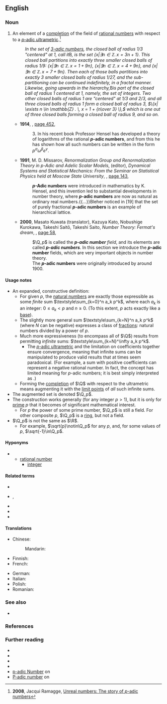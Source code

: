 {{DISPLAYTITLE:''p''-adic number}}
==English==
{{wikipedia|p-adic number|''p''-adic number}}

===Noun===
{{en-noun|head=[[p-adic|''p''-adic]] [[number]]}}

# {{lb|en|number theory}} An element of a [[completion]] of the field of [[rational number]]s with respect to a [[p-adic ultrametric|''p''-adic ultrametric]].<ref>'''2008''', Jacqui Ramagge, [http://www.uow.edu.au/content/groups/public/@web/@inf/@math/documents/web/uow061321.pdf Unreal numbers: The story of ''p''-adic numbers]</ref>
#: {{ux|en|The expansion (21)2121<sub>''p''</sub> is equal to the rational <b>''p''-adic number</b> <math>\textstyle{2 p + 1 \over p^2 - 1}.</math>}}
#: ''In the set of [[p-adic number|3-adic numbers]], the closed ball of radius 1/3 "centered" at 1, call it ''B'', is the set <math>\textstyle\{x | \exists n \in \mathbb{Z} . \, x = 3 n + 1 \}.</math> This closed ball partitions into exactly three smaller closed balls of radius 1/9: <math>\{x | \exists n \in \mathbb{Z} . \, x = 1 + 9 n \},</math> <math>\{x | \exists n \in \mathbb{Z} . \, x = 4 + 9 n \},</math> and <math>\{x | \exists n \in \mathbb{Z} . \, x = 7 + 9 n \}.</math> Then each of those balls partitions into exactly 3 smaller closed balls of radius 1/27, and the sub-partitioning can be continued indefinitely, in a fractal manner.<br>Likewise, going upwards in the hierarchy, ''B'' is part of the closed ball of radius 1 centered at 1, namely, the set of integers. Two other closed balls of radius 1 are "centered" at 1/3 and 2/3, and all three closed balls of radius 1 form a closed ball of radius 3, <math>\{x| \exists n \in \mathbb{Z} . \, x = 1 + {n\over 3} \},</math> which is one out of three closed balls forming a closed ball of radius 9, and so on.''
#* '''1914''', ''{{w|Bulletin of the American Mathematical Society}}'', [https://books.google.com.au/books?id=doDxAAAAMAAJ&q=%22p-adic+number%22%7C%22p-adic+numbers%22&dq=%22p-adic+number%22%7C%22p-adic+numbers%22&hl=en&sa=X&ved=0ahUKEwiVtYitlrrcAhXJ0J8KHfXvBRkQ6AEIjwIwKA page 452],
#*: 3. In his recent book Professor Hensel has developed a theory of logarithms of the rational '''''p''-adic numbers''', and from this he has shown how all such numbers can be written in the form <math>p^\alpha \omega^\beta e^\gamma</math>.
#* '''1991''', M. D. Missarov, ''Renormalization Group and Renormalization Theory in p-Adic and Adelic Scalar Models'', {{w|Yakov Sinai|Ya. G. Sinaĭ}} (editor), ''Dynamical Systems and Statistical Mechanics: From the Seminar on Statistical Physics held at Moscow State University'', {{w|American Mathematical Society}}, [https://books.google.com.au/books?id=rcCDgaRXRssC&pg=PA143&dq=%22p-adic+number%22%7C%22p-adic+numbers%22&hl=en&sa=X&ved=0ahUKEwiVtYitlrrcAhXJ0J8KHfXvBRkQ6AEI1AIwNA#v=onepage&q=%22p-adic%20number%22%7C%22p-adic%20numbers%22&f=false page 143],
#*: '''''p''-Adic numbers''' were introduced in mathematics by K. Hensel, and this invention led to substantial developments in number theory, where '''''p''-adic numbers''' are now as natural as ordinary real numbers.{{...}}Bleher noticed in [19] that the set of purely fractional '''''p''-adic numbers''' is an example of hierarchical lattice.
#* '''2000''', Masato Kuwata (translator), Kazuya Kato, Nobushige Kurokawa, Takeshi Saitō, Takeshi Saito, ''Number Theory: Fermat's dream'', {{w|American Mathematical Society}}, [https://books.google.com.au/books?id=lARCMo8z5uoC&pg=PA58&dq=%22p-adic+number%22%7C%22p-adic+numbers%22&hl=en&sa=X&ved=0ahUKEwiVtYitlrrcAhXJ0J8KHfXvBRkQ6AEIhAEwEw#v=onepage&q=%22p-adic%20number%22%7C%22p-adic%20numbers%22&f=false page 58],
#*: <math>\Q_p</math> is called the '''''p-adic number''' field'', and its elements are called '''''p-adic numbers'''''. In this section we introduce the '''''p''-adic number''' fields, which are very important objects in number theory.
#*: The '''''p''-adic numbers''' were originally introduced by {{w|Kurt Hensel|Hensel}} around 1900.

====Usage notes====
* An expanded, constructive definition:
** For given <math>p</math>, the [[natural numbers]] are exactly those expressible as some ''finite'' sum <math>\textstyle\sum_{k=0}^n a_k p^k</math>, where each <math>a_k</math> is an integer: <math>0\le a_k<p</math> and <math>n\ge 0</math>. (To this extent, <math>p</math> acts exactly like a [[base]]).
** The slightly more general sum <math>\textstyle\sum_{k=N}^n a_k p^k</math> (where <math>N</math> can be negative) expresses a class of [[fraction]]s: natural numbers divided by a power of <math>p</math>.
** Much more expressiveness (to encompass all of <math>\Q</math>) results from permitting ''infinite'' sums: <math>\textstyle\sum_{k=N}^\infty a_k p^k</math>.
*** The [[p-adic ultrametric|''p''-adic ultrametric]] and the limitation on coefficients together ensure convergence, meaning that infinite sums can be manipulated to produce valid results that at times seem paradoxical. (For example, a sum with positive coefficients can represent a negative rational number. In fact, the concept {{m|en|negative}} has limited meaning for ''p''-adic numbers; it is best simply interpreted as {{m|en|additive inverse}}.)
** Forming the [[completion]] of <math>\Q</math> with respect to the ultrametric means augmenting it with the [[limit point]]s of ''all'' such infinite sums.
* The augmented set is denoted <math>\Q_p</math>.
* The construction works generally (for any integer <math>p>1</math>), but it is only for [[prime]] <math>p</math> that it becomes of significant mathematical interest.
** For <math>p</math> the power of some prime number, <math>\Q_p</math> is still a field. For other composite <math>p</math>, <math>\Q_p</math> is a [[ring]], but not a field.
* <math>\Q_p</math> is not the same as <math>\R</math>.
** For example, <math>\sqrt{p}\notin\Q_p</math> for any <math>p</math>, and, for some values of <math>p</math>, <math>\sqrt{-1}\in\Q_p</math>.

====Hyponyms====
* {{sense|element of a completion of the rational numbers with respect to a p-adic ultrametric}}
** [[rational number]]
*** [[integer]]

====Related terms====
* {{l|en|p-adic|''p''-adic}}
* {{l|en|p-adic absolute value|''p''-adic absolute value}}, {{l|en|p-adic norm|''p''-adic norm}}
* {{l|en|p-adic integer|''p''-adic integer}}
* {{l|en|p-adic ordinal|''p''-adic ordinal}}
* {{l|en|p-adic ultrametric|''p''-adic ultrametric}}

====Translations====
{{trans-top|element of a completion of the rational numbers with respect to a ''p''-adic ultrametric}}
* Chinese:
*: Mandarin: {{t|cmn|p进数|tr=p jìn shù|sc=Hani}}
* Finnish: {{t-needed|fi}}
* French: {{t-needed|fr}}
{{trans-mid}}
* German: {{t|de|p-adische Zahl|f}}
* Italian: {{t|it|numero p-adico|m}}
* Polish: {{t-needed|pl}}
* Romanian: {{t|ro|număr p-adic|n}}
{{trans-bottom}}

===See also===
* {{l|en|n-adic|''n''-adic}}

===References===
<references />

===Further reading===
* {{pedialite|Mahler's theorem}}
* {{pedialite|P-adic quantum mechanics|''p''-adic quantum mechanics}}
* {{pedialite|Volkenborn integral}}
* {{pedialite|Hensel's lemma#Hensel's lemma for p-adic numbers}}
* [http://mathworld.wolfram.com/p-adicNumber.html p-adic Number] on {{w|MathWorld|Wolfram MathWorld}}
* [https://www.encyclopediaofmath.org/index.php/P-adic_number P-adic number] on {{w|Encyclopedia of Mathematics}}
